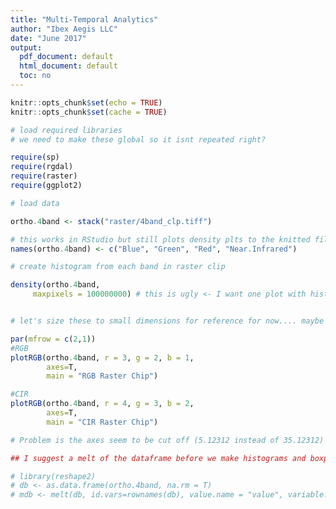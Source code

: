 ```yaml
---
title: "Multi-Temporal Analytics"
author: "Ibex Aegis LLC"
date: "June 2017"
output:
  pdf_document: default
  html_document: default
  toc: no
---
```



```r

knitr::opts_chunk$set(echo = TRUE)
knitr::opts_chunk$set(cache = TRUE)

```


```r
# load required libraries
# we need to make these global so it isnt repeated right?

require(sp)
require(rgdal)
require(raster)
require(ggplot2)

```

```r
# load data

ortho.4band <- stack("raster/4band_clp.tiff")

# this works in RStudio but still plots density plts to the knitted file with incorrect names!?
names(ortho.4band) <- c("Blue", "Green", "Red", "Near.Infrared")

```



```r
# create histogram from each band in raster clip

density(ortho.4band, 
     maxpixels = 100000000) # this is ugly <- I want one plot with hist curve for each band and better labels!


# let's size these to small dimensions for reference for now.... maybe size of a quarter. no real info in the image. 

par(mfrow = c(2,1))
#RGB
plotRGB(ortho.4band, r = 3, g = 2, b = 1, 
        axes=T,
        main = "RGB Raster Chip")

#CIR
plotRGB(ortho.4band, r = 4, g = 3, b = 2, 
        axes=T,
        main = "CIR Raster Chip")

# Problem is the axes seem to be cut off (5.12312 instead of 35.12312)

```

```r
## I suggest a melt of the dataframe before we make histograms and boxplots for computational efficiency but this will need some work

# library(reshape2)
# db <- as.data.frame(ortho.4band, na.rm = T)
# mdb <- melt(db, id.vars=rownames(db), value.name = "value", variable.name=colnames(db))

```
